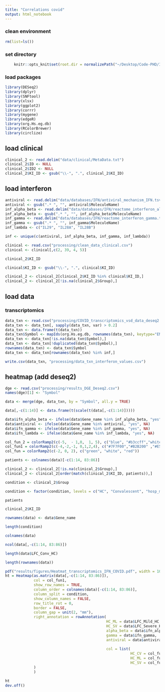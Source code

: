 ```yaml
---
title: "Correlations covid"
output: html_notebook
---
```



### clean environment
```r
rm(list=ls())
```

### set directory
```r
    knitr::opts_knit$set(root.dir = normalizePath("~/Desktop/Code-PHD/IFN_Covid_multiomics/"))  
```

### load packages
```r
library(DESeq2)
library(dplyr)
library(SNFtool)
library(xlsx)
library(ggplot2)
library(corrr)
library(mygene)
library(edgeR)
library(org.Hs.eg.db)
library(RColorBrewer)
library(circlize)
```
## load clinical
```r
clinical_2 <- read.delim("data/clinical/MetaData.txt")
clinical_2$ID <- NULL
clinical_2$ID2 <- NULL
clinical_2$KI_ID <- gsub("\\-", ".", clinical_2$KI_ID)
```

## load interferon
```r
antiviral <- read.delim("data/databases/IFN/antiviral_mechanism_IFN.tsv")
antiviral <- gsub(".* ", "", antiviral$MoleculeName)
inf_alpha_beta <- read.delim("data/databases/IFN/reactome_interferon_alpha_beta.tsv")
inf_alpha_beta <- gsub(".* ", "", inf_alpha_beta$MoleculeName)
inf_gamma <- read.delim("data/databases/IFN/reactome_interferon_gamma.tsv")
inf_gamma <- gsub(".* ", "", inf_gamma$MoleculeName)
inf_lambda <- c("IL29", "IL28A", "IL28B")
```

```r
inf <- unique(c(antiviral, inf_alpha_beta, inf_gamma, inf_lambda))
```

```r
clinical <- read.csv("processing/clean_data_clinical.csv")
clinical <- clinical[,c(2, 39, 4, 5)]
```

```r
clinical_2$KI_ID
```
```r
clinical$KI_ID <- gsub("\\-", ".", clinical$KI_ID)
```

```r
clinical_2 <- clinical_2[clinical_2$KI_ID %in% clinical$KI_ID,]
clinical_2 <- clinical_2[!is.na(clinical_2$Group),]
```

## load data
### transcriptomics
```r
data_txn <- read.csv("processing/COVID_transcriptomics_vsd_data_deseq2.csv", row.names = 1, check.names = FALSE)
data_txn <- data_txn[, sapply(data_txn, var) > 0.2]
data_txn <- data.frame(t(data_txn))
data_txn$Symbol <- mapIds(org.Hs.eg.db, rownames(data_txn), keytype="ENSEMBL", column="SYMBOL")
data_txn <- data_txn[!is.na(data_txn$Symbol),]
data_txn <- data_txn[!duplicated(data_txn$Symbol),]
rownames(data_txn) <- data_txn$Symbol
data_txn <- data_txn[rownames(data_txn) %in% inf,]
```

```r
write.csv(data_txn, "processing/data_txn_interferon_values.csv")
```

## heatmap (add deseq2)
```r
dge <- read.csv("processing/results_DGE_Deseq2.csv")
names(dge)[1] <- "Symbol"

data <- merge(dge, data_txn, by = "Symbol", all.y = TRUE)

data[,-c(1:14)] <- data.frame(t(scale(t(data[,-c(1:14)]))))

data$ifn_alpha_beta <- ifelse(data$Gene_name %in% inf_alpha_beta, "yes", NA)
data$antiviral <- ifelse(data$Gene_name %in% antiviral, "yes", NA)
data$ifn_gamma <- ifelse(data$Gene_name %in% inf_gamma, "yes", NA)
data$ifn_lambda <- ifelse(data$Gene_name %in% inf_lambda, "yes", NA)

col_fun_2 = colorRamp2(c(-5,  - 1,0,  1, 5), c("blue", "#b3ccff","white","#ff9999", "red"))
col_fun1 = colorRamp2(c(-4,-2,-1, 0,1,2,4), c("#7F7F00","#B2B200" ,"#E5E500","white","#BF7FBF","#993299","#590059"))
col_fun = colorRamp2(c(-2, 0, 2), c("green", "white", "red"))
```

```r
patients <- colnames(data)[-c(1:14, 83:86)]

clinical_2 <- clinical_2[!is.na(clinical_2$Group),]
clinical_2 <- clinical_2[order(match(clinical_2$KI_ID, patients)),]

condition <- clinical_2$Group

condition <- factor(condition, levels = c("HC", "Convalescent", "hosp_mild", "hosp_severe"))
```


```r
patients
```

```r
clinical_2$KI_ID
```

```r
rownames(data) <- data$Gene_name
```

```r
length(condition)
```

```r
colnames(data)
```
```r
ncol(data[,-c(1:14, 83:86)])
```
```r
length(data$LFC_Conv_HC)
```
```r
length(rownames(data))
```
```r
pdf("results/figures/Heatmat_transcriptomics_IFN_COVID.pdf", width = 10, height = 10)
ht = Heatmap(as.matrix(data[,-c(1:14, 83:86)]),
             col = col_fun1,
             show_row_names = TRUE,
             column_order = colnames(data)[-c(1:14, 83:86)],
             column_split = condition,
             show_column_names = FALSE,
             row_title_rot = 0,
             border = FALSE,
             column_gap = unit(2, "mm"),
             right_annotation = rowAnnotation(
                                              HC_ML = data$LFC_Mild_HC,
                                              HC_SV = data$LFC_Severe_HC,
                                              alpha_beta = data$ifn_alpha_beta,
                                              gamma = data$ifn_gamma,
                                              antiviral = data$antiviral,
                                              
                                              col = list(
                                                         HC_CV = col_fun_2,
                                                         HC_ML = col_fun_2,
                                                         HC_SV = col_fun_2),  show_legend = TRUE, gp = gpar(col = "grey")
             )
             )

ht
dev.off()
```